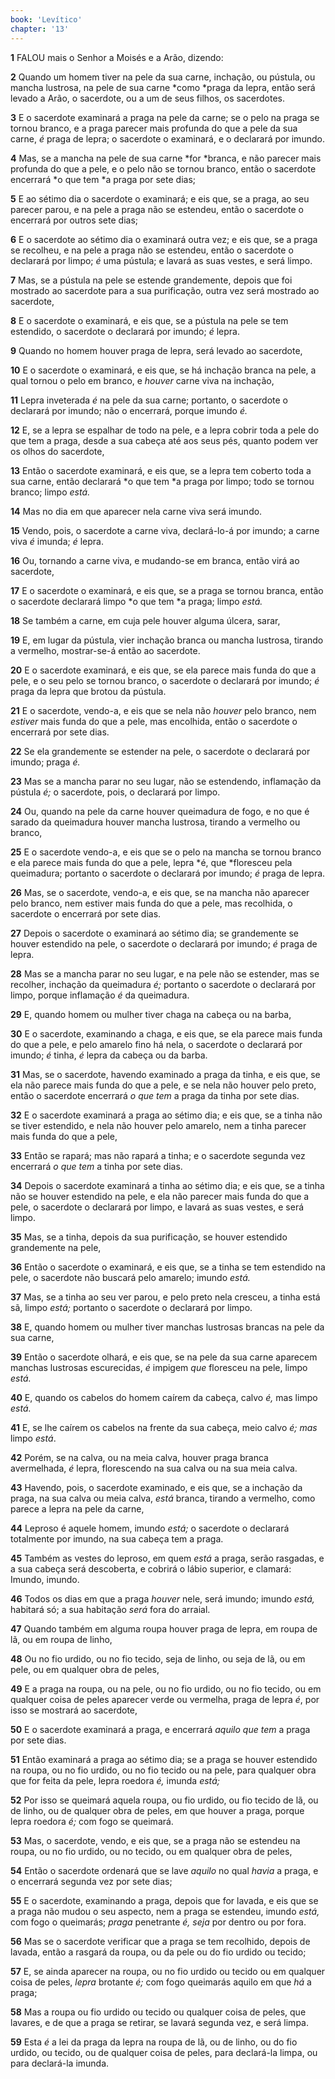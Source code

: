 ```yaml
---
book: 'Levítico'
chapter: '13'
---
```


**1** FALOU mais o Senhor a Moisés e a Arão, dizendo:

**2** Quando um homem tiver na pele da sua carne, inchação, ou pústula, ou mancha lustrosa, na pele de sua carne *como *praga da lepra, então será levado a Arão, o sacerdote, ou a um de seus filhos, os sacerdotes.

**3** E o sacerdote examinará a praga na pele da carne; se o pelo na praga se tornou branco, e a praga parecer mais profunda do que a pele da sua carne, _é_ praga de lepra; o sacerdote o examinará, e o declarará por imundo.

**4** Mas, se a mancha na pele de sua carne *for *branca, e não parecer mais profunda do que a pele, e o pelo não se tornou branco, então o sacerdote encerrará *o que tem *a praga por sete dias;

**5** E ao sétimo dia o sacerdote o examinará; e eis que, se a praga, ao seu parecer parou, e na pele a praga não se estendeu, então o sacerdote o encerrará por outros sete dias;

**6** E o sacerdote ao sétimo dia o examinará outra vez; e eis que, se a praga se recolheu, e na pele a praga não se estendeu, então o sacerdote o declarará por limpo; _é_ uma pústula; e lavará as suas vestes, e será limpo.

**7** Mas, se a pústula na pele se estende grandemente, depois que foi mostrado ao sacerdote para a sua purificação, outra vez será mostrado ao sacerdote,

**8** E o sacerdote o examinará, e eis que, se a pústula na pele se tem estendido, o sacerdote o declarará por imundo; _é_ lepra.

**9** Quando no homem houver praga de lepra, será levado ao sacerdote,

**10** E o sacerdote o examinará, e eis que, se há inchação branca na pele, a qual tornou o pelo em branco, e _houver_ carne viva na inchação,

**11** Lepra inveterada _é_ na pele da sua carne; portanto, o sacerdote o declarará por imundo; não o encerrará, porque imundo _é._

**12** E, se a lepra se espalhar de todo na pele, e a lepra cobrir toda a pele do que tem a praga, desde a sua cabeça até aos seus pés, quanto podem ver os olhos do sacerdote,

**13** Então o sacerdote examinará, e eis que, se a lepra tem coberto toda a sua carne, então declarará *o que tem *a praga por limpo; todo se tornou branco; limpo _está._

**14** Mas no dia em que aparecer nela carne viva será imundo.

**15** Vendo, pois, o sacerdote a carne viva, declará-lo-á por imundo; a carne viva _é_ imunda; _é_ lepra.

**16** Ou, tornando a carne viva, e mudando-se em branca, então virá ao sacerdote,

**17** E o sacerdote o examinará, e eis que, se a praga se tornou branca, então o sacerdote declarará limpo *o que tem *a praga; limpo _está._

**18** Se também a carne, em cuja pele houver alguma úlcera, sarar,

**19** E, em lugar da pústula, vier inchação branca ou mancha lustrosa, tirando a vermelho, mostrar-se-á então ao sacerdote.

**20** E o sacerdote examinará, e eis que, se ela parece mais funda do que a pele, e o seu pelo se tornou branco, o sacerdote o declarará por imundo; _é_ praga da lepra que brotou da pústula.

**21** E o sacerdote, vendo-a, e eis que se nela não _houver_ pelo branco, nem _estiver_ mais funda do que a pele, mas encolhida, então o sacerdote o encerrará por sete dias.

**22** Se ela grandemente se estender na pele, o sacerdote o declarará por imundo; praga _é._

**23** Mas se a mancha parar no seu lugar, não se estendendo, inflamação da pústula _é;_ o sacerdote, pois, o declarará por limpo.

**24** Ou, quando na pele da carne houver queimadura de fogo, e no que é sarado da queimadura houver mancha lustrosa, tirando a vermelho ou branco,

**25** E o sacerdote vendo-a, e eis que se o pelo na mancha se tornou branco e ela parece mais funda do que a pele, lepra *é, que *floresceu pela queimadura; portanto o sacerdote o declarará por imundo; _é_ praga de lepra.

**26** Mas, se o sacerdote, vendo-a, e eis que, se na mancha não aparecer pelo branco, nem estiver mais funda do que a pele, mas recolhida, o sacerdote o encerrará por sete dias.

**27** Depois o sacerdote o examinará ao sétimo dia; se grandemente se houver estendido na pele, o sacerdote o declarará por imundo; _é_ praga de lepra.

**28** Mas se a mancha parar no seu lugar, e na pele não se estender, mas se recolher, inchação da queimadura _é;_ portanto o sacerdote o declarará por limpo, porque inflamação _é_ da queimadura.

**29** E, quando homem ou mulher tiver chaga na cabeça ou na barba,

**30** E o sacerdote, examinando a chaga, e eis que, se ela parece mais funda do que a pele, e pelo amarelo fino há nela, o sacerdote o declarará por imundo; _é_ tinha, _é_ lepra da cabeça ou da barba.

**31** Mas, se o sacerdote, havendo examinado a praga da tinha, e eis que, se ela não parece mais funda do que a pele, e se nela não houver pelo preto, então o sacerdote encerrará _o que tem_ a praga da tinha por sete dias.

**32** E o sacerdote examinará a praga ao sétimo dia; e eis que, se a tinha não se tiver estendido, e nela não houver pelo amarelo, nem a tinha parecer mais funda do que a pele,

**33** Então se rapará; mas não rapará a tinha; e o sacerdote segunda vez encerrará _o que tem_ a tinha por sete dias.

**34** Depois o sacerdote examinará a tinha ao sétimo dia; e eis que, se a tinha não se houver estendido na pele, e ela não parecer mais funda do que a pele, o sacerdote o declarará por limpo, e lavará as suas vestes, e será limpo.

**35** Mas, se a tinha, depois da sua purificação, se houver estendido grandemente na pele,

**36** Então o sacerdote o examinará, e eis que, se a tinha se tem estendido na pele, o sacerdote não buscará pelo amarelo; imundo _está._

**37** Mas, se a tinha ao seu ver parou, e pelo preto nela cresceu, a tinha está sã, limpo _está;_ portanto o sacerdote o declarará por limpo.

**38** E, quando homem ou mulher tiver manchas lustrosas brancas na pele da sua carne,

**39** Então o sacerdote olhará, e eis que, se na pele da sua carne aparecem manchas lustrosas escurecidas, _é_ impigem _que_ floresceu na pele, limpo _está._

**40** E, quando os cabelos do homem caírem da cabeça, calvo _é,_ mas limpo _está._

**41** E, se lhe caírem os cabelos na frente da sua cabeça, meio calvo _é; mas_ limpo _está_.

**42** Porém, se na calva, ou na meia calva, houver praga branca avermelhada, _é_ lepra, florescendo na sua calva ou na sua meia calva.

**43** Havendo, pois, o sacerdote examinado, e eis que, se a inchação da praga, na sua calva ou meia calva, _está_ branca, tirando a vermelho, como parece a lepra na pele da carne,

**44** Leproso é aquele homem, imundo _está;_ o sacerdote o declarará totalmente por imundo, na sua cabeça tem a praga.

**45** Também as vestes do leproso, em quem _está_ a praga, serão rasgadas, e a sua cabeça será descoberta, e cobrirá o lábio superior, e clamará: Imundo, imundo.

**46** Todos os dias em que a praga _houver_ nele, será imundo; imundo _está,_ habitará só; a sua habitação _será_ fora do arraial.

**47** Quando também em alguma roupa houver praga de lepra, em roupa de lã, ou em roupa de linho,

**48** Ou no fio urdido, ou no fio tecido, seja de linho, ou seja de lã, ou em pele, ou em qualquer obra de peles,

**49** E a praga na roupa, ou na pele, ou no fio urdido, ou no fio tecido, ou em qualquer coisa de peles aparecer verde ou vermelha, praga de lepra _é_, por isso se mostrará ao sacerdote,

**50** E o sacerdote examinará a praga, e encerrará _aquilo que tem_ a praga por sete dias.

**51** Então examinará a praga ao sétimo dia; se a praga se houver estendido na roupa, ou no fio urdido, ou no fio tecido ou na pele, para qualquer obra que for feita da pele, lepra roedora _é,_ imunda _está;_

**52** Por isso se queimará aquela roupa, ou fio urdido, ou fio tecido de lã, ou de linho, ou de qualquer obra de peles, em que houver a praga, porque lepra roedora _é;_ com fogo se queimará.

**53** Mas, o sacerdote, vendo, e eis que, se a praga não se estendeu na roupa, ou no fio urdido, ou no tecido, ou em qualquer obra de peles,

**54** Então o sacerdote ordenará que se lave _aquilo_ no qual _havia_ a praga, e o encerrará segunda vez por sete dias;

**55** E o sacerdote, examinando a praga, depois que for lavada, e eis que se a praga não mudou o seu aspecto, nem a praga se estendeu, imundo _está,_ com fogo o queimarás; _praga_ penetrante _é, seja_ por dentro ou por fora.

**56** Mas se o sacerdote verificar que a praga se tem recolhido, depois de lavada, então a rasgará da roupa, ou da pele ou do fio urdido ou tecido;

**57** E, se ainda aparecer na roupa, ou no fio urdido ou tecido ou em qualquer coisa de peles, _lepra_ brotante _é;_ com fogo queimarás aquilo em que _há_ a praga;

**58** Mas a roupa ou fio urdido ou tecido ou qualquer coisa de peles, que lavares, e de que a praga se retirar, se lavará segunda vez, e será limpa.

**59** Esta _é_ a lei da praga da lepra na roupa de lã, ou de linho, ou do fio urdido, ou tecido, ou de qualquer coisa de peles, para declará-la limpa, ou para declará-la imunda.
